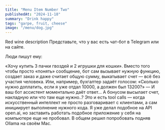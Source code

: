 ```yaml
---
title: "Menu Item Number Two"
publishedAt: "2024-11-18"
summary: "Drink happy"
tags: "garpe, fruit, cheese"
image: "/menu/dog.jpg"
---
```




Red wine description
Представьте, что у вас есть чат-бот в Telegram или  на сайте. 

Люди пишут ему: 

«Хочу купить 3 пачки гвоздей и 2 игрушки для кошки». 
Вместо того чтобы просто «понять» сообщение, бот сам вызывает нужную функцию, создает заказ и 
даже считает общую сумму, выкатывает счет — всё без участия человека. 
Или, например, бухгалтер задаёт голосом: «Сколько нужно доплатить, если я уже отдал 10000, а должен был 13200?» — 
И ваш бот ассистент моментально даёт ответ... А бонусом высылает счет, накладную или что там еще нужно..?
Это и есть tool calls — когда искусственный интеллект не просто разговаривает с клиентами, а сам инициирует выполнение нужного кода. 
Я уже делал подобное на API open.ai, но заставить работать подобное приложение у себя на компьютере еще не пробовал. 
В общем решил попробовать подняв Ollama на своём Mac.

